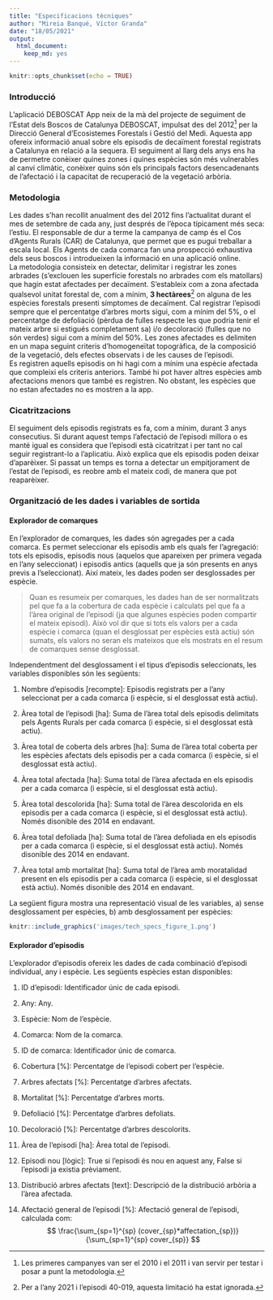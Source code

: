 ```yaml
---
title: "Especificacions tècniques"
author: "Mireia Banqué, Víctor Granda"
date: "18/05/2021"
output: 
  html_document: 
    keep_md: yes
---
```


```r
knitr::opts_chunk$set(echo = TRUE)
```

### Introducció

L'aplicació DEBOSCAT App neix de la mà del projecte de seguiment de l'Estat dels Boscos de Catalunya DEBOSCAT,
impulsat des del 2012[^1] per la Direcció General d'Ecosistemes Forestals i Gestió del Medi. Aquesta app ofereix
informació anual sobre els episodis de decaïment forestal registrats a Catalunya en relació a la sequera. El
seguiment al llarg dels anys ens ha de permetre conèixer quines zones i quines espècies són més vulnerables al
canvi climàtic,  conèixer quins són els principals factors desencadenants de l’afectació i la capacitat de
recuperació de la vegetació arbòria.

### Metodologia

Les dades s'han recollit anualment des del 2012 fins l'actualitat durant el mes de setembre de cada any, just
després de l'època típicament més seca: l'estiu. El responsable de dur a terme la campanya de camp és el Cos
d'Agents Rurals (CAR) de Catalunya, que permet que es pugui treballar a escala local. Els Agents de cada comarca
fan una prospecció exhaustiva dels seus boscos i introdueixen la informació en una aplicació online.  
La metodologia consisteix en detectar, delimitar i registrar les zones arbrades (s’exclouen les superfície
forestals no arbrades com els matollars) que hagin estat afectades per decaïment.  S’estableix com a zona
afectada qualsevol unitat forestal de, com a mínim, **3 hectàrees**[^2] on alguna de les espècies forestals presenti
símptomes de decaïment. Cal registrar l'episodi sempre que el percentatge d’arbres morts sigui, com a mínim
del 5%, o el percentatge de defoliació (pèrdua de fulles respecte les que podria tenir el mateix arbre si
estigués completament sa) i/o decoloració (fulles que no són verdes) sigui com a mínim del 50%. Les zones
afectades es delimiten en un mapa seguint criteris d’homogeneïtat topogràfica, de la composició de la vegetació,
dels efectes observats i de les causes de l’episodi.  
Es registren aquells episodis on hi hagi com a mínim una espècie afectada que compleixi els criteris anteriors.
També hi pot haver altres espècies amb afectacions menors que també es registren. No obstant, les espècies que
no estan afectades no es mostren a la app.

### Cicatritzacions

El seguiment dels episodis registrats es fa, com a mínim, durant 3 anys consecutius. Si durant aquest temps
l'afectació de l'episodi millora o es manté igual es considera que l'episodi està cicatritzat i per tant no
cal seguir registrant-lo a l'aplicatiu. Això explica que els episodis poden deixar d'aparèixer. Si passat un
temps es torna a detectar un empitjorament de l'estat de l'episodi, es reobre amb el mateix codi, de manera
que pot reaparèixer.

### Organització de les dades i variables de sortida

#### Explorador de comarques

En l'explorador de comarques, les dades són agregades per a cada comarca. Es permet seleccionar els episodis
amb els quals fer l'agregació: tots els episodis, episodis nous (aquelos que apareixen per primera vegada
en l'any seleccionat) i episodis antics (aquells que ja són presents en anys previs a l'seleccionat).
Així mateix, les dades poden ser desglossades per espècie.

  > Quan es resumeix per comarques, les dades han de ser normalitzats pel que fa a la cobertura de cada
   espècie i calculats pel que fa a l'àrea original de l'episodi (ja que algunes espècies poden
   compartir el mateix episodi). Això vol dir que si tots els valors per a cada espècie i comarca
   (quan el desglossat per espècies està actiu) són sumats, els valors no seran els mateixos que els
   mostrats en el resum de comarques sense desglossat.

Independentment del desglossament i el tipus d'episodis seleccionats, les variables disponibles són les
següents:

1. Nombre d'episodis [recompte]: Episodis registrats per a l'any seleccionat per a cada comarca (i espècie,
  si el desglossat està actiu).

1. Àrea total de l'episodi [ha]: Suma de l'àrea total dels episodis delimitats pels Agents Rurals per
  cada comarca (i espècie, si el desglossat està actiu).
  
1. Àrea total de coberta dels arbres [ha]: Suma de l'àrea total coberta per les espècies afectats dels
  episodis per a cada comarca (i espècie, si el desglossat està actiu).
  
1. Àrea total afectada [ha]: Suma total de l'àrea afectada en els episodis per a cada comarca (i espècie, si el
  desglossat està actiu).

1. Àrea total descolorida [ha]: Suma total de l'àrea descolorida en els episodis per a cada comarca (i espècie,
  si el desglossat està actiu). Només disonible des 2014 en endavant.
  
1. Àrea total defoliada [ha]: Suma total de l'àrea defoliada en els episodis per a cada comarca (i espècie,
  si el desglossat està actiu). Només disonible des 2014 en endavant.
  
1. Àrea total amb mortalitat [ha]: Suma total de l'àrea amb moratalidad present en els episodis per a cada
  comarca (i espècie, si el desglossat està actiu). Només disonible des 2014 en endavant.

La següent figura mostra una representació visual de les variables, a) sense desglossament per espècies, b) amb
desglossament per espècies:


```r
knitr::include_graphics('images/tech_specs_figure_1.png')
```

#### Explorador d'episodis

L'explorador d'episodis ofereix les dades de cada combinació d'episodi individual, any i espècie. Les
següents espècies estan disponibles:

1. ID d'episodi: Identificador únic de cada episodi.

1. Any: Any.

1. Espècie: Nom de l'espècie.

1. Comarca: Nom de la comarca.

1. ID de comarca: Identificador únic de comarca.

1. Cobertura [%]: Percentatge de l'episodi cobert per l'espècie.

1. Arbres afectats [%]: Percentatge d'arbres afectats.

1. Mortalitat [%]: Percentatge d'arbres morts.

1. Defoliació [%]: Percentatge d'arbres defoliats.

1. Decoloració [%]: Percentatge d'arbres descolorits.

1. Àrea de l'episodi [ha]: Àrea total de l'episodi.

1. Episodi nou [lògic]: True si l'episodi és nou en aquest any, False si l'episodi ja existia prèviament.

1. Distribució arbres afectats [text]: Descripció de la distribució arbòria a l'àrea afectada.

1. Afectació general de l'episodi [%]: Afectació general de l'episodi, calculada com:
  $$
  \frac{\sum_{sp=1}^{sp} (cover_{sp}*affectation_{sp})}{\sum_{sp=1}^{sp} cover_{sp}}
  $$





[^1]: Les primeres campanyes van ser el 2010 i el 2011 i van servir per testar i posar a punt la metodologia.

[^2]: Per a l'any 2021 i l'episodi 40-019, aquesta limitació ha estat ignorada.
